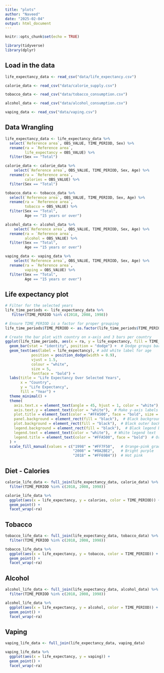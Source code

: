 ```yaml
---
title: "plots"
author: "Naveed"
date: "2025-02-04"
output: html_document
---
```


```r
knitr::opts_chunk$set(echo = TRUE)
```


```r
library(tidyverse)
library(dplyr)
```

## Load in the data

```r
life_expectancy_data <- read_csv("data/life_expectancy.csv")

calorie_data <- read_csv("data/calorie_supply.csv")

tobacco_data <- read_csv("data/tobacco_consumption.csv")

alcohol_data <- read_csv("data/alcohol_consumption.csv")  

vaping_data <- read_csv("data/vaping.csv")
```

## Data Wrangling

```r
life_expectancy_data <- life_expectancy_data %>% 
  select(`Reference area`, OBS_VALUE, TIME_PERIOD, Sex) %>%
  rename(ra = `Reference area`,
         life_expectancy = OBS_VALUE) %>% 
  filter(Sex == "Total")

calorie_data <- calorie_data %>% 
    select(`Reference area`, OBS_VALUE, TIME_PERIOD, Sex, Age) %>%
  rename(ra = `Reference area`,
         calories = OBS_VALUE) %>% 
  filter(Sex == "Total")

tobacco_data <- tobacco_data %>% 
  select(`Reference area`, OBS_VALUE, TIME_PERIOD, Sex, Age) %>%
  rename(ra = `Reference area`,
         tobacco = OBS_VALUE) %>% 
  filter(Sex == "Total",
         Age == "15 years or over")

alcohol_data <- alcohol_data %>% 
    select(`Reference area`, OBS_VALUE, TIME_PERIOD, Sex, Age) %>%
  rename(ra = `Reference area`,
         alcohol = OBS_VALUE) %>% 
  filter(Sex == "Total",
         Age == "15 years or over")

vaping_data <- vaping_data %>% 
    select(`Reference area`, OBS_VALUE, TIME_PERIOD, Sex, Age) %>%
  rename(ra = `Reference area`,
         vaping = OBS_VALUE) %>% 
  filter(Sex == "Total",
         Age == "15 years or over")
```

## Life expectancy plot  

```r
# Filter for the selected years
life_time_periods <- life_expectancy_data %>% 
   filter(TIME_PERIOD %in% c(2018, 2008, 1998))

# Ensure TIME_PERIOD is a factor for proper grouping
life_time_periods$TIME_PERIOD <- as.factor(life_time_periods$TIME_PERIOD)

# Create the bar plot with country on x-axis and 3 bars per country
ggplot(life_time_periods, aes(x = ra, y = life_expectancy, fill = TIME_PERIOD)) +
  geom_bar(stat = "identity", position = "dodge") +  # Dodge groups bars within each country
  geom_text(aes(label = life_expectancy), # add white label for age
            position = position_dodge(width = 0.9), 
            vjust = 1.5, 
            colour = "white", 
            size = 5, 
            fontface = "bold") +
  labs(title = "Life Expectancy Over Selected Years",
       x = "Country",
       y = "Life Expectancy",
       fill = "Year") +
  theme_minimal() +
  theme(
    axis.text.x = element_text(angle = 45, hjust = 1, color = "white"),  # Rotate x-axis labels & make them white
    axis.text.y = element_text(color = "white"),  # Make y-axis labels white
    plot.title = element_text(color = "#FFA500", face = "bold", size = 16),  # Title in bright orange
    panel.background = element_rect(fill = "black"),  # Black background
    plot.background = element_rect(fill = "black"),  # Black outer background
    legend.background = element_rect(fill = "black"),  # Black legend background
    legend.text = element_text(color = "white"),  # White legend text
    legend.title = element_text(color = "#FFA500", face = "bold")  # Orange legend title
  ) +
  scale_fill_manual(values = c("1998" = "#FF7F50",   # Orange-pink gradient
                               "2008" = "#8A2BE2",   # Bright purple
                               "2018" = "#FF69B4"))  # Hot pink
```


## Diet - Calories

```r
calorie_life_data <- full_join(life_expectancy_data, calorie_data) %>% 
  filter(TIME_PERIOD %in% c(2018, 2008, 1998))

calorie_life_data %>% 
  ggplot(aes(x = life_expectancy, y = calories, color = TIME_PERIOD)) + 
  geom_point() +
  facet_wrap(~ra) 
```

## Tobacco

```r
tobacco_life_data <- full_join(life_expectancy_data, tobacco_data) %>% 
  filter(TIME_PERIOD %in% c(2018, 2008, 1998))

tobacco_life_data %>% 
  ggplot(aes(x = life_expectancy, y = tobacco, color = TIME_PERIOD)) + 
  geom_point() +
  facet_wrap(~ra)
```

## Alcohol

```r
alcohol_life_data <- full_join(life_expectancy_data, alcohol_data) %>% 
  filter(TIME_PERIOD %in% c(2018, 2008, 1998))

alcohol_life_data %>% 
  ggplot(aes(x = life_expectancy, y = alcohol, color = TIME_PERIOD)) + 
  geom_point() +
  facet_wrap(~ra)
```

## Vaping

```r
vaping_life_data <- full_join(life_expectancy_data, vaping_data)

vaping_life_data %>% 
  ggplot(aes(x = life_expectancy, y = vaping)) + 
  geom_point() +
  facet_wrap(~ra)
```